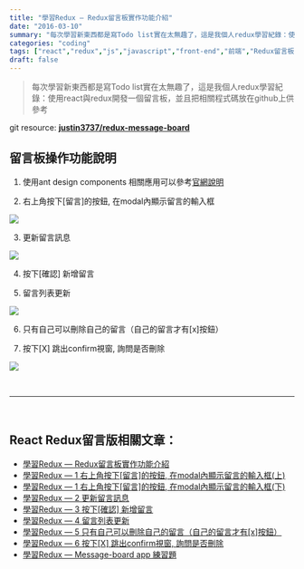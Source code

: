 ```yaml
---
title: "學習Redux — Redux留言板實作功能介紹"
date: "2016-03-10"
summary: "每次學習新東西都是寫Todo list實在太無趣了，這是我個人redux學習紀錄：使用react與redux開發一個留言板，並且把相關程式碼放在github上供參考"
categories: "coding"
tags: ["react","redux","js","javascript","front-end","前端","Redux留言板系列"]
draft: false
---
```


> 每次學習新東西都是寫Todo list實在太無趣了，這是我個人redux學習紀錄：使用react與redux開發一個留言板，並且把相關程式碼放在github上供參考

git resource:
[**justin3737/redux-message-board**](https://github.com/justin3737/redux-message-board)

## 留言板操作功能說明

1. 使用ant design components 相關應用可以參考[官網說明](http://ant.design/)

1. 右上角按下[留言]的按鈕, 在modal內顯示留言的輸入框

![](/static/images/blog/react-redux-messageboard/0_wYFG3Xn97vX78H43.png)

3. 更新留言訊息

![](/static/images/blog/react-redux-messageboard/0_psY6TzVD6Z1DClxd.png)

4. 按下[確認] 新增留言

5. 留言列表更新

![](/static/images/blog/react-redux-messageboard/0_VxR_oAY332hgViPe.png)

6. 只有自己可以刪除自己的留言（自己的留言才有[x]按鈕）

7. 按下[X] 跳出confirm視窗, 詢問是否刪除

![](/static/images/blog/react-redux-messageboard/0_QcqIGZlpqWusobZy.png)


<br/>
<hr/>
<br/>


## React Redux留言版相關文章：
- <a href="/blog/react-redux-messageboard/react-redux-messageboard-0-intro/">學習Redux — Redux留言板實作功能介紹</a><br/>
- <a href="/blog/react-redux-messageboard/react-redux-messageboard-1/">學習Redux — 1 右上角按下[留言]的按鈕, 在modal內顯示留言的輸入框(上)</a><br/>
- <a href="/blog/react-redux-messageboard/react-redux-messageboard-1-2/">學習Redux — 1 右上角按下[留言]的按鈕, 在modal內顯示留言的輸入框(下)</a><br/>
- <a href="/blog/react-redux-messageboard/react-redux-messageboard-2">學習Redux — 2 更新留言訊息</a><br/>
- <a href="/blog/react-redux-messageboard/react-redux-messageboard-3/">學習Redux — 3 按下[確認] 新增留言</a><br/>
- <a href="/blog/react-redux-messageboard/react-redux-messageboard-4/">學習Redux — 4 留言列表更新</a><br/>
- <a href="/blog/react-redux-messageboard/react-redux-messageboard-5/">學習Redux — 5 只有自己可以刪除自己的留言（自己的留言才有[x]按鈕）</a><br/>
- <a href="/blog/react-redux-messageboard/react-redux-messageboard-6/">學習Redux — 6 按下[X] 跳出confirm視窗, 詢問是否刪除</a><br/>
- <a href="/blog/react-redux-messageboard/react-redux-messageboard-7-practice/">學習Redux — Message-board app 練習題</a><br/>